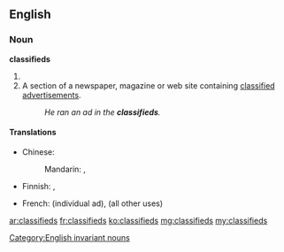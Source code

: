 ==English==

===Noun===
'''classifieds'''

# {{plural of|classified}}
# A section of a newspaper, magazine or web site containing [[classified advertisement]]s.
#: ''He ran an ad in the '''classifieds'''.''

====Translations====
{{trans-top|classified advertisements}}
* Chinese:
*: Mandarin: {{t-|cmn|分類廣告|sc=Hani}}, {{t-|cmn|分类广告|tr=fēnlèi guǎnggào|sc=Hani}}
* Finnish: {{t-|fi|rivi-ilmoitus|p|alt=rivi-ilmoitukset}},  {{t-|fi|luokitellut}} {{t+|fi|ilmoitus|p|alt=ilmoitukset}}
{{trans-mid}}
* French: {{t+|fr|petite annonce|f|s}} (individual ad), {{t+|fr|petites annonces|f-p}} (all other uses)
{{trans-bottom}}

[[Category:English invariant nouns]]

[[ar:classifieds]]
[[fr:classifieds]]
[[ko:classifieds]]
[[mg:classifieds]]
[[my:classifieds]]